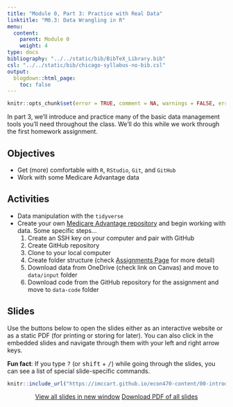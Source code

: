 ```yaml
---
title: "Module 0, Part 3: Practice with Real Data"
linktitle: "M0.3: Data Wrangling in R"
menu:
  content:
    parent: Module 0
    weight: 4
type: docs
bibliography: "../../static/bib/BibTeX_Library.bib"
csl: "../../static/bib/chicago-syllabus-no-bib.csl"
output:
  blogdown::html_page:
    toc: false
---
```


```r
knitr::opts_chunk$set(error = TRUE, comment = NA, warnings = FALSE, errors = FALSE, messages = FALSE, tidy = FALSE, echo = FALSE)
```

In part 3, we'll introduce and practice many of the basic data management tools you'll need throughout the class. We'll do this while we work through the first homework assignment.

## Objectives
- Get (more) comfortable with `R`, `RStudio`, `Git`, and `GitHub`
- Work with some Medicare Advantage data

## Activities 
- Data manipulation with the `tidyverse`
- Create your own [Medicare Advantage repository](https://github.com/imccart-class/ma) and begin working with data. Some specific steps...
    1. Create an SSH key on your computer and pair with GitHub
    2. Create GitHub repository
    3. Clone to your local computer
    4. Create folder structure (check [Assignments Page](/assignment/) for more detail)
    5. Download data from OneDrive (check link on Canvas) and move to `data/input` folder
    6. Download code from the GitHub repository for the assignment and move to `data-code` folder


## Slides
Use the buttons below to open the slides either as an interactive website or as a static PDF (for printing or storing for later). You can also click in the embedded slides and navigate through them with your left and right arrow keys.

:::fyi
**Fun fact**: If you type <kbd>?</kbd> (or <kbd>shift</kbd> + <kbd>/</kbd>) while going through the slides, you can see a list of special slide-specific commands.
:::

<center>

```r
knitr::include_url("https://imccart.github.io/econ470-content/00-introduction/00-3-ma-data.html")
```


<p><a class="btn btn-primary btn-lg" target="_blank" href="https://imccart.github.io/econ470-content/00-introduction/00-3-ma-data.html"><i class="fas fa-external-link-alt"></i> View all slides in new window</a> <a class="btn btn-primary btn-lg" target="_blank" href="https://imccart.github.io/econ470-content/00-introduction/00-3-ma-data.pdf" role="button"><i class="far fa-file-pdf"></i> Download PDF of all slides</a></p>

</center>

